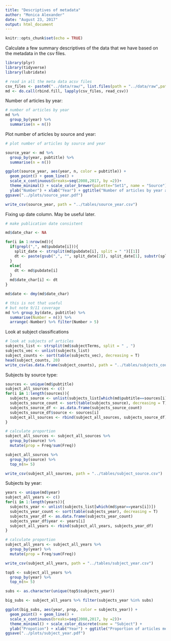 ```yaml
---
title: "Descriptives of metadata"
author: "Monica Alexander"
date: "August 23, 2017"
output: html_document
---
```


```r
knitr::opts_chunk$set(echo = TRUE)
```

Calculate a few summary descriptives of the data that we have based on the metadata in the csv files. 

```r
library(plyr)
library(tidyverse)
library(lubridate)

# read in all the meta data acsv files
csv_files <- paste0("../data/raw/", list.files(path = "../data/raw",pattern = ".*.csv"))
md <- do.call(rbind.fill, lapply(csv_files, read_csv))
```
Number of articles by year:

```r

# number of articles by year
md %>% 
  group_by(year) %>% 
  summarise(n = n())
```

Plot number of articles by source and year:

```r
# plot number of articles by source and year

source_year <- md %>% 
  group_by(year, pubtitle) %>% 
  summarise(n = n())

ggplot(source_year, aes(year, n, color = pubtitle)) + 
  geom_point() + geom_line() + 
  scale_x_continuous(breaks=seq(2008,2017, by =2))+ 
  theme_minimal() + scale_color_brewer(palette="Set1", name = "Source") +
  ylab("Number") + xlab("Year") + ggtitle("Number of articles by year and source") 
ggsave("../plots/source_year.pdf")

write_csv(source_year, path = "../tables/source_year.csv")
```

Fixing up date column. May be useful later. 

```r
# make publication date consistent

md$date_char <- NA

for(i in 1:nrow(md)){
  if(grepl(",", md$pubdate[i])){
    split_date <- strsplit(md$pubdate[i], split = " ")[[1]]
    dt <- paste(gsub(",", "", split_date[2]), split_date[1], substr(split_date[3], 3, 4), sep = "-")
  }
  else{
    dt <- md$pubdate[i]
  }
  md$date_char[i] <- dt
}

md$date <- dmy(md$date_char)

# this is not that useful
# but note 9/11 coverage 
md %>% group_by(date, pubtitle) %>%
  summarise(Number = n()) %>% 
  arrange(-Number) %>% filter(Number > 5)

```

Look at subject classifications

```r
# look at subjects of articles
subjects_list <- strsplit(md$subjectTerms, split = " , ")
subjects_vec <- unlist(subjects_list)
subject_counts <- sort(table(subjects_vec), decreasing = T)
head(subject_counts, 20)
write_csv(as.data.frame(subject_counts), path = "../tables/subjects_counts.csv")
```

Subjects by source type:

```r
sources <- unique(md$pubtitle)
subject_all_sources <- c()
for(i in 1:length(sources)){
  subjects_source <- unlist(subjects_list[which(md$pubtitle==sources[i])])
  subjects_source_count <- sort(table(subjects_source), decreasing = T)
  subjects_source_df <- as.data.frame(subjects_source_count)
  subjects_source_df$source <- sources[i]
  subject_all_sources <- rbind(subject_all_sources, subjects_source_df)
}

# calculate proportion 
subject_all_sources <- subject_all_sources %>% 
  group_by(source) %>% 
  mutate(prop = Freq/sum(Freq))

subject_all_sources %>% 
  group_by(source) %>% 
  top_n(n= 5)

write_csv(subject_all_sources, path = "../tables/subject_source.csv")
```

Subjects by year:

```r
years <- unique(md$year)
subject_all_years <- c()
for(i in 1:length(years)){
  subjects_year <- unlist(subjects_list[which(md$year==years[i])])
  subjects_year_count <- sort(table(subjects_year), decreasing = T)
  subjects_year_df <- as.data.frame(subjects_year_count)
  subjects_year_df$year <- years[i]
  subject_all_years <- rbind(subject_all_years, subjects_year_df)
}

# calculate proportion 
subject_all_years <- subject_all_years %>% 
  group_by(year) %>% 
  mutate(prop = Freq/sum(Freq))

write_csv(subject_all_years, path = "../tables/subject_year.csv")
```

```r
top5 <- subject_all_years %>% 
  group_by(year) %>% 
  top_n(n= 5)

subs <- as.character(unique(top5$subjects_year))

big_subs <- subject_all_years %>% filter(subjects_year %in% subs)

ggplot(big_subs, aes(year, prop, color = subjects_year)) + 
  geom_point() + geom_line() + 
  scale_x_continuous(breaks=seq(2008,2017, by =2))+ 
  theme_minimal() + scale_color_discrete(name = "Subject") +
  ylab("Propotion") + xlab("Year") + ggtitle("Proportion of articles mentioning subject") 
ggsave("../plots/subject_year.pdf")
```

